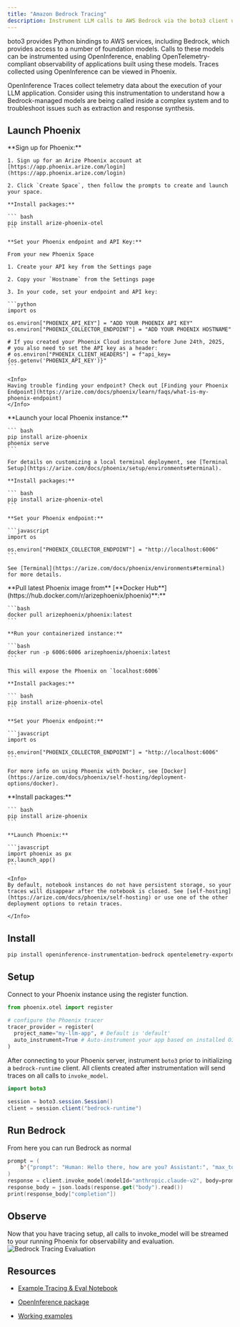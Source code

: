 ```yaml
---
title: "Amazon Bedrock Tracing"
description: Instrument LLM calls to AWS Bedrock via the boto3 client using the BedrockInstrumentor
---
```


boto3 provides Python bindings to AWS services, including Bedrock, which provides access to a number of foundation models. Calls to these models can be instrumented using OpenInference, enabling OpenTelemetry-compliant observability of applications built using these models. Traces collected using OpenInference can be viewed in Phoenix.

OpenInference Traces collect telemetry data about the execution of your LLM application. Consider using this instrumentation to understand how a Bedrock-managed models are being called inside a complex system and to troubleshoot issues such as extraction and response synthesis.

## Launch Phoenix
<Tabs>
  <Tab title="Phoenix Cloud">
    **Sign up for Phoenix:**

    1. Sign up for an Arize Phoenix account at [https://app.phoenix.arize.com/login](https://app.phoenix.arize.com/login)

    2. Click `Create Space`, then follow the prompts to create and launch your space.

    **Install packages:**

    ``` bash
    pip install arize-phoenix-otel
    ```

    **Set your Phoenix endpoint and API Key:**

    From your new Phoenix Space

    1. Create your API key from the Settings page

    2. Copy your `Hostname` from the Settings page

    3. In your code, set your endpoint and API key:

    ```python
    import os

    os.environ["PHOENIX_API_KEY"] = "ADD YOUR PHOENIX API KEY"
    os.environ["PHOENIX_COLLECTOR_ENDPOINT"] = "ADD YOUR PHOENIX HOSTNAME"

    # If you created your Phoenix Cloud instance before June 24th, 2025,
    # you also need to set the API key as a header:
    # os.environ["PHOENIX_CLIENT_HEADERS"] = f"api_key={os.getenv('PHOENIX_API_KEY')}"
    ```

    <Info>
    Having trouble finding your endpoint? Check out [Finding your Phoenix Endpoint](https://arize.com/docs/phoenix/learn/faqs/what-is-my-phoenix-endpoint)
    </Info>
  </Tab>
  <Tab title="Command Line">
    **Launch your local Phoenix instance:**

    ``` bash
    pip install arize-phoenix
    phoenix serve
    ```

    For details on customizing a local terminal deployment, see [Terminal Setup](https://arize.com/docs/phoenix/setup/environments#terminal).

    **Install packages:**

    ``` bash
    pip install arize-phoenix-otel
    ```

    **Set your Phoenix endpoint:**

    ```javascript
    import os

    os.environ["PHOENIX_COLLECTOR_ENDPOINT"] = "http://localhost:6006"
    ```

    See [Terminal](https://arize.com/docs/phoenix/environments#terminal) for more details.
  </Tab>
  <Tab title="Docker">
    **Pull latest Phoenix image from** [**Docker Hub**](https://hub.docker.com/r/arizephoenix/phoenix)**:**

    ```bash
    docker pull arizephoenix/phoenix:latest
    ```

    **Run your containerized instance:**

    ```bash
    docker run -p 6006:6006 arizephoenix/phoenix:latest
    ```

    This will expose the Phoenix on `localhost:6006`

    **Install packages:**

    ``` bash
    pip install arize-phoenix-otel
    ```

    **Set your Phoenix endpoint:**

    ```javascript
    import os

    os.environ["PHOENIX_COLLECTOR_ENDPOINT"] = "http://localhost:6006"
    ```

    For more info on using Phoenix with Docker, see [Docker](https://arize.com/docs/phoenix/self-hosting/deployment-options/docker).
  </Tab>
    <Tab title="Notebook">
    **Install packages:**

    ``` bash
    pip install arize-phoenix
    ```

    **Launch Phoenix:**

    ```javascript
    import phoenix as px
    px.launch_app()
    ```

    <Info>
    By default, notebook instances do not have persistent storage, so your traces will disappear after the notebook is closed. See [self-hosting](https://arize.com/docs/phoenix/self-hosting) or use one of the other deployment options to retain traces.

    </Info>
  </Tab>
</Tabs>



## Install

```bash
pip install openinference-instrumentation-bedrock opentelemetry-exporter-otlp
```

## Setup

Connect to your Phoenix instance using the register function.

```python
from phoenix.otel import register

# configure the Phoenix tracer
tracer_provider = register(
  project_name="my-llm-app", # Default is 'default'
  auto_instrument=True # Auto-instrument your app based on installed OI dependencies
)
```

After connecting to your Phoenix server, instrument `boto3` prior to initializing a `bedrock-runtime` client. All clients created after instrumentation will send traces on all calls to `invoke_model`.

```java
import boto3

session = boto3.session.Session()
client = session.client("bedrock-runtime")
```

## Run Bedrock

From here you can run Bedrock as normal

```swift
prompt = (
    b'{"prompt": "Human: Hello there, how are you? Assistant:", "max_tokens_to_sample": 1024}'
)
response = client.invoke_model(modelId="anthropic.claude-v2", body=prompt)
response_body = json.loads(response.get("body").read())
print(response_body["completion"])
```

## Observe

Now that you have tracing setup, all calls to invoke\_model will be streamed to your running Phoenix for observability and evaluation.
![Bedrock Tracing Evaluation](https://storage.googleapis.com/arize-phoenix-assets/assets/gifs/bedrock_tracing_eval_medium.gif)

## Resources

* [Example Tracing & Eval Notebook](https://colab.research.google.com/github/Arize-ai/phoenix/blob/c02f0e7d807129952afa5da430299aec32fafcc9/tutorials/evals/bedrock_tracing_and_evals_tutorial.ipynb#L24)

* [OpenInference package](https://github.com/Arize-ai/openinference/blob/main/python/instrumentation/openinference-instrumentation-bedrock)

* [Working examples](https://github.com/Arize-ai/openinference/blob/main/python/instrumentation/openinference-instrumentation-bedrock/examples)


